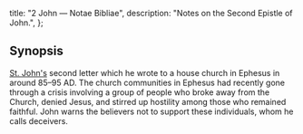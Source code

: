   title: "2 John — Notae Bibliae",
  description: "Notes on the Second Epistle of John.",
};

<Initial text="Second John" />

## Synopsis

[St. John's](/people/saints/apostles/john) second letter which he wrote to a house church in Ephesus in around 85–95 AD. The church communities in Ephesus had recently gone through a crisis involving a group of people who broke away from the Church, denied Jesus, and stirred up hostility among those who remained faithful. John warns the believers not to support these individuals, whom he calls deceivers.
